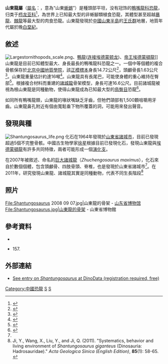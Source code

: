 {{Automatic Taxobox
| taxon = Shantungosaurus
| fossil_range = [[白堊紀|白堊紀]]後期，{{Fossil range|80|72}}
| image = Laika ac Dino Kingdom 2012 (7882291466).jpg
| image_caption = 山東龍的骨架模型，2012年於[[日本|日本]][[幕張展覽館|幕張展覽館]]展出
| authority = [[胡承志|Hu]], 1973
| type_species = '''巨型山東龍<br>''Shantungosaurus giganteus''''' 
| type_species_authority = Hu, 1973
| synonyms = 
*'''[[諸城龍|巨大諸城龍]]<br>''Zhuchengosaurus maximus'''''  <br><small>[[趙喜進|Zhao]] ''et al.'', 2007</small> 
*'''[[華夏龍|巨大華夏龍]]'''<small>（疑名）</small><br>'''''Huaxiaosaurus aigahtens'''''  <br><small>Zhao ''et al.'', 2011</small> 
}}

'''山東龍屬'''（[[學名|屬名]]：{{lang|la|''Shantungosaurus''}}，意為“山東[[蜥蜴|蜥蜴]]”）是種頭部平坦，没有冠饰的[[鴨嘴龍科|鴨嘴龍科]][[恐龍|恐龍]]，归类于[[栉龙亚科|栉龙亚科]]<ref name="Prieto_2010">{{cite journal  | author =Prieto-Márquez, A.  | title =Global phylogeny of Hadrosauridae (Dinosauria: Ornithopoda) using parsimony and Bayesian methods  | journal =Zoological Journal of the Linnean Society  | volume =159  | issue =2  | pages =435–502  | year =2010  | doi =10.1111/j.1096-3642.2009.00617.x  | accessdate = 2012-11-10}}</ref>，為世界上已知最大型的非蜥腳類植食恐龍，其體型甚至超越[[暴龍|暴龍]]、[[棘龍|棘龍]]等最大型的肉食恐龍。山東龍發現於[[中國|中國]][[山東半島|山東半島]]的[[王氏群|王氏群]]地層，地質年代屬於晚[[白堊紀|白堊紀]]。

==敘述==
[[File:Largestornithopods_scale.png|thumb]]、[[鴨龍|鴨龍]]([[连接埃德蒙顿龙|连接埃德蒙顿龙]])、[[帝王埃德蒙頓龍|帝王埃德蒙頓龍]]]]
山東龍是目前已知體型最大、身長最長的鴨嘴龍科恐龍之一。一個中等個體的複合骨骸保存於[[北京|北京]][[中國地質學院|中國地質學院]]，該[[正模標本|正模標本]]身長14.72公尺<ref name=DFG97>{{cite book|chapter=Shantungosaurus |last=Glut |first=Donald F. |title=Dinosaurs: The Encyclopedia |year=1997 |publisher=McFarland & Co |location=Jefferson, North Carolina |pages=816-817 |isbn=0-89950-917-7 }}</ref>，頭顱骨長1.63公尺<ref name=HCPF01>{{en}}{{cite book |author=Hu Chengzhi |coauthors=Cheng Zhengwu; Pang Qiping; and Fang Xiaosi |year=2001 |title=Shantungosaurus giganteus |pages=123-135 |location=Beijing |publisher=Geological Publishing House |language=zh |isbn=7-116-03472-2 }}</ref>。山東龍重量估計約達16噸<ref name=HWF04>{{cite book |last=Horner |first=John R. (paleontologist) |coauthors=Weishampel, David B.; and Forster, Catherine A |editor=Weishampel, David B.; Dodson, Peter; and Osmólska, Halszka (eds.)|title=The Dinosauria |url=https://archive.org/details/dinosauriandedit00weis |edition=2nd |year= 2004|publisher=University of California Press |location=Berkeley |isbn=0-520-24209-2 |pages=[https://archive.org/details/dinosauriandedit00weis/page/438 438]-463 |chapter=Hadrosauridae }}</ref>。山東龍具有長尾巴，可能使身體的重心維持在臀部<ref name=EoDP>{{cite book |editor=Palmer, D.|year=1999 |title= The Marshall Illustrated Encyclopedia of Dinosaurs and Prehistoric Animals|publisher= Marshall Editions|location=London|page= 148|isbn= 1-84028-152-9}}</ref>。根據複合材料而重建的[[諸城龍|諸城龍]]骨架模型，身長可達16.6公尺。目前諸城龍被視為根山東龍是同種動物，使得山東龍成為已知最大型的[[鳥臀目|鳥臀目]]恐龍<ref name=XZetal07>{{cite journal |last=Zhao |first=X. |coauthors=Li, D.; Han, G.; Hao, H.; Liu, F.; Li, L.; and Fang, X. |year=2007 |title=''Zhuchengosaurus maximus'' from Shandong Province |journal=Acta Geoscientia Sinica |volume=28 |issue=2 |pages=111–122 |doi=10.1007/s10114-005-0808-x}}</ref>。 

如同所有鴨嘴龍類，山東龍的喙狀嘴缺乏牙齒，但牠們頜部有1,500顆咀嚼用牙齒。山東龍鼻孔附近有個由寬鬆垂下物所覆蓋的洞，可能用來發出聲音。

==發現與種==
[[File:Shantungosaurus_life.png|left]]
化石在1964年發現於[[山東省|山東省]][[諸城市|諸城市]]，目前已發現超過5個不完整骨骸。中國古生物學家[[徐星|徐星]]根據目前已發現化石，發現山東龍與[[埃德蒙頓龍|埃德蒙頓龍]]有許多共同特徵，兩者可能形成一個[[演化支|演化支]]。

在2007年被敘述、命名的[[諸城龍|巨大諸城龍]]（''Zhuchengosaurus maximus''），化石來自於數個個體，包含頭顱骨、四肢骨頭、脊椎，也是發現於山東省諸城市<ref name=XZetal07/>。在2011年，研究發現山東龍、諸城龍其實是同種動物，代表不同生長階段<ref name=jietal2011>Ji, Y., Wang, X., Liu, Y., and Ji, Q. (2011). "Systematics, behavior and living environment of ''Shantungosaurus giganteus'' (Dinosauria: Hadrosauridae)." ''Acta Geologica Sinica (English Edition)'', '''85'''(1): 58-65. {{doi|10.1111/j.1755-6724.2011.00378.x}}</ref>

==照片==
<gallery>
File:Shantungosaurus 2008 09 07.jpg|山東龍的骨架 - [[山东省博物馆|山东省博物馆]]
File:Shantungosaurus.jpg|山東龍的骨架 - 山東省博物館
</gallery>

==參考資料==
{{reflist}}
* {{cite book|author=[[董枝明|董枝明]]|year=1992|title=Dinosaurian Faunas of China|publisher=China Ocean Press, Beijing|id=ISBN 978-3-540-52084-9}}
* {{cite book|author=Mallam, John|year=2003|title=Encyclopedia of Dinosaurs|publisher=Parragon Publishing, UK}} 157.

==外部連結==
*[http://www.dinodata.org/index.php See entry on ''Shantungosaurus'' at DinoData (registration required, free)] {{Wayback|url=http://www.dinodata.org/index.php |date=20070220070914 }}

{{鳥腳亞目}}
{{taxonbar}}

[[Category:中國恐龍|Category:中國恐龍]]
[[Category:上白堊紀恐龍|S]]
[[Category:櫛龍亞科|S]]